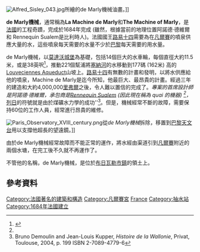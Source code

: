 {{Link style|time=2015-12-13T12:07:03+00:00}}
[[Image:Alfred_Sisley_043.jpg|thumb]]所繪的de Marly機械油畫。]]

'''de Marly機械'''，通常稱為'''La Machine de Marly'''和'''The Machine of Marly'''，是[[法國|法國]]的工程奇蹟，完成於1684年完成 (雖然，根據當前的地理位置阿諾德·德維爾和 Rennequin Sualem是比利時人)。法國國王[[路易十四|路易十四]]需要為在[[凡爾賽|凡爾賽]]的噴泉供應大量的水，這些噴泉每天需要的水量不少於[[巴黎|巴黎]]每天需要的用水量。

de Marly機械，以[[莫達沃城堡|莫達沃城堡]]為基礎，包括14個巨大的水車輪，每個直徑大約11.5米，或是38英呎<ref name="MarlyMachine">{{Cite web |url=http://www.marlymachine.org/ |title=La Machine de Marly |accessdate=2012-01-16 |archive-date=2014-01-01 |archive-url=https://web.archive.org/web/20140101020756/http://marlymachine.org/ |dead-url=no }}</ref>，推動221個幫浦將[[塞納河|塞納河]]的水移動到177碼 (162米) 高的[[:en:aqueduc_de_Louveciennes|Louveciennes Aqueduct]]山坡上。[[路易十四|路易十四]]有無數的計畫和發明，以將水供應給他的噴泉，Machine de Marly是迄今所知，他最巨大、最昂貴的計畫。經過三年的建造和大約4,000,000[[里弗爾|里弗爾]]之後，令人難以置信的完成了。''專案的首席設計師是阿諾德·德維爾，承包商是[[Rennequin_Sualem|Rennequin Sualem]] (因此現在稱為 quai 的機器) <ref name="MarlyMachine"/>，''[[列日|列日]]的符號就是由於煤礦水力學的成功''<ref>Bruno Demoulin and Jean-Louis Kupper, ''Histoire de la Wallonie'', Privat, Toulouse, 2004, p. 199 ISBN 2-7089-4779-6</ref>。但是，機械經常不斷的故障，需要保持60位的工作人員，經常進行昂貴的維修。

[[File:Paris_Observatory_XVIII_century.png|thumb]]從'' de Marly機械''拆除，移置到[[巴黎天文台|巴黎天文台]]用以支撐他超長的望遠鏡。]]

由於de Marly機械經常故障而不能正常的運作，將水經由渠道引到[[凡爾賽|凡爾賽]]附近的兩個水塘，在完工後不久就不再運作了。

不管他的名稱，de Marly機械，是位於[[布日瓦勒|布日瓦勒]][[市鎮_(法國)|市鎮]]的領土上。

{{coord|48|52|16|N|2|7|29|E|type:landmark_region:FR|display=title}}

== 參考資料==

<references/>

{{commons|Category:Machine de Marly|Machine de Marly}}
[[Category:法國著名的建築和構造|Category:法國著名的建築和構造]]
[[Category:凡爾賽宮|Category:凡爾賽宮]]
[[Category:歷史古蹟景點|France]]   
[[Category:抽水站|Category:抽水站]]
[[Category:1684年法國建立|Category:1684年法國建立]]